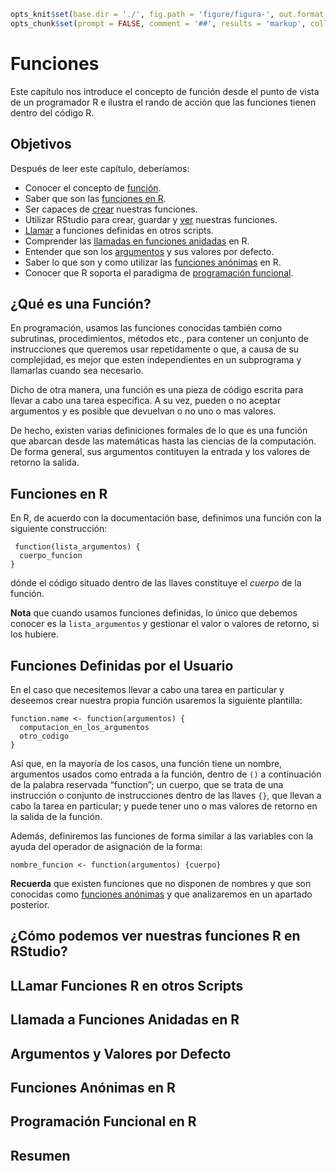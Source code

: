 ```r
opts_knit$set(base.dir = './', fig.path = 'figure/figura-', out.format = 'md', unnamed.chunk.label = "Ejemplo", upload.fun = imgur_upload, base.url = "https://rsanchezs.imgur.com/all/")
opts_chunk$set(prompt = FALSE, comment = '##', results = 'markup', collapse = TRUE, eval = TRUE, echo = TRUE, tidy = TRUE)
```


# Funciones

Este capítulo nos introduce el concepto de función  desde el punto de vista de un programador R e ilustra el rando de acción que las funciones tienen dentro del código R.

## Objetivos

Después de leer este capítulo, deberíamos:

- Conocer el concepto de [función](#que-es-una-funcion).
- Saber que son las [funciones en R](#funciones-en-r).
- Ser capaces de [crear](#funciones-definidas-usuario) nuestras funciones.
- Utilizar RStudio para crear, guardar y [ver](#funciones-rstudio) nuestras funciones.
- [Llamar](#llamada) a funciones definidas en otros scripts.
- Comprender las [llamadas en funciones anidadas](#llamada-funciones-anidadas) en R.
- Entender que son los [argumentos](#argumentos) y sus valores por defecto.
- Saber lo que son y como utilizar las [funciones anónimas](#funciones-anonimas) en R.
- Conocer que R soporta el paradigma de [programación funcional](#programacion-funcional).



## ¿Qué es una Función? {#que-es-una-funcion}

En programación, usamos las funciones conocidas también como subrutinas, procedimientos, métodos etc., para contener un conjunto de instrucciones que queremos usar repetidamente o que, a causa de su complejidad, es mejor que esten independientes en un subprograma y llamarlas cuando sea necesario. 

Dicho de otra manera, una función es una pieza de código escrita para llevar a cabo una tarea específica. A su vez, pueden o no aceptar argumentos y es posible que devuelvan o no uno o mas valores.

De hecho, existen varias definiciones formales de lo que es una función que abarcan desde las matemáticas hasta las ciencias de la computación. De forma general, sus argumentos contituyen la entrada y los valores de retorno la salida.



## Funciones en R {#funciones-en-r}

En R, de acuerdo con la documentación base, definimos una función con la siguiente construcción:

```{}
 function(lista_argumentos) {
  cuerpo_funcion
}
```

dónde el código situado dentro de las llaves constituye el _cuerpo_ de la función.

__Nota__ que cuando usamos funciones definidas, lo único que debemos conocer es la `lista_argumentos` y gestionar el valor o valores de retorno, si los hubiere.





## Funciones Definidas por el Usuario {#funciones-definidas-usuario}

En el caso que necesitemos llevar a cabo una tarea en particular y deseemos crear nuestra propia función usaremos la siguiente plantilla:

```{}
function.name <- function(argumentos) {
  computacion_en_los_argumentos
  otro_codigo
}
```

Así que, en la mayoría de los casos, una función tiene un nombre, argumentos usados como entrada a la función, dentro de `()` a continuación de la palabra reservada "function"; un cuerpo, que se trata de una instrucción o conjunto de instrucciones dentro de las llaves `{}`, que llevan a cabo la tarea en particular; y puede tener uno o mas valores de retorno en la salida de la función.

Además, definiremos las funciones de forma similar a las variables con la ayuda del operador de asignación de la forma:


```{}
nombre_funcion <- function(argumentos) {cuerpo}
```


__Recuerda__ que existen funciones que no disponen de nombres y que son conocidas como [funciones anónimas](#funciones-anonimas) y que analizaremos en un apartado posterior.




## ¿Cómo podemos ver nuestras funciones R en RStudio? {#funciones-rstudio}

## LLamar Funciones R en otros Scripts {#llamada}


## Llamada a Funciones Anidadas en R {#llamada-funciones-anidadas}

## Argumentos y Valores por Defecto {#argumentos}

## Funciones Anónimas en R {#funciones-anonimas}

## Programación Funcional en R {#programacion-funcional}

## Resumen